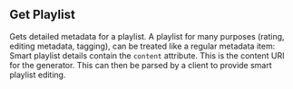 ## Get Playlist

Gets detailed metadata for a playlist. A playlist for many purposes (rating, editing metadata, tagging), can be treated like a regular metadata item:
Smart playlist details contain the `content` attribute. This is the content URI for the generator. This can then be parsed by a client to provide smart playlist editing.
